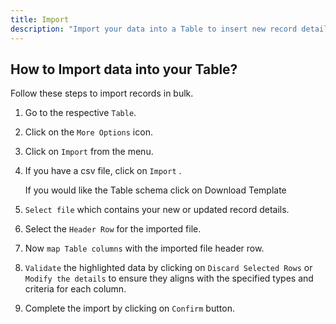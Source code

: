 ```yaml
---
title: Import
description: "Import your data into a Table to insert new record details. "
---
```


## How to Import data into your Table?

Follow these steps to import records in bulk.

1. Go to the respective `Table`.
2. Click on the `More Options` icon.
3. Click on `Import` from the menu.
4. If you have a csv file, click on `Import` .
    
    <Tip> If you would like the Table schema click on Download Template </Tip>
    
5. `Select file` which contains your new or updated record details.
6. Select the `Header Row`  for the imported file.
7. Now `map Table columns` with the imported file header row. 
8. `Validate` the highlighted data by clicking on `Discard Selected Rows` or `Modify the details` to ensure they aligns with the specified types and criteria for each column.
9. Complete the import by clicking on `Confirm` button.
